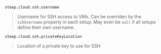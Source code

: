 
`steep.cloud.ssh.username`

> Username for SSH access to VMs. Can be overriden by the `sshUsername` property
> in each <ScrollLink href="#setups">setup</ScrollLink>. May even be `null` if
> all setups define their own username.

`steep.cloud.ssh.privateKeyLocation`

> Location of a private key to use for SSH
